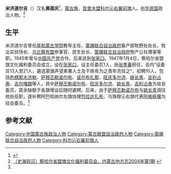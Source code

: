 '''米济道尔吉'''（{{bd|1905年||？|}}）汉名'''黄葆庆'''<ref name=zhuguan>{{Cite web |url=http://www.nmqq.gov.cn/fagui/ShowArticle.asp?ArticleID=5384 |title=第二节　伪蒙疆政府主官，内蒙古区情网，2011-4-14 |accessdate=2013-04-09 |archive-date=2016-03-05 |archive-url=https://web.archive.org/web/20160305043940/http://www.nmqq.gov.cn/fagui/ShowArticle.asp?ArticleID=5384 |dead-url=no }}</ref>，[[蒙古族|蒙古族]]，[[哲里木盟|哲里木盟]][[科尔沁右翼前旗|科尔沁右翼前旗]]人。[[中华民国|中华民国]]政治人物。<ref name=nmgqqw>[http://www.nmqq.gov.cn/fagui/ShowArticle.asp?ArticleID=2423 （史海钩沉）察哈尔省盟旗文化福利委员会，内蒙古地方志2004年第1期] {{webarchive|url=https://web.archive.org/web/20150617082022/http://www.nmqq.gov.cn/fagui/ShowArticle.asp?ArticleID=2423 |date=2015-06-17 }}</ref>

==生平==
米济道尔吉曾任[[厚和|厚和]][[蒙古学院|蒙古学院]]教导主任、[[蒙疆联合自治政府|蒙疆联合自治政府]]畜产部牧野处处长、牧业实验场长、[[乌兰察布盟|乌兰察布盟]]参事官、民生处长、[[蒙疆联合自治政府|蒙疆联合自治政府]]牧产公社理事等职。1945年曾与[[中国共产党|中国共产党]]合作。后来逃到[[张家口|张家口]]。1947年1月4日，察哈尔省盟旗文化福利委员会成立，设在[[张家口|张家口]]，设主任委员1人，由[[张季春|张季春]]担任，会内“设委员13人至21人，遴选蒙旗声望素著人士及干练有为之青年充任之”，初聘10人，包括[[色楞那木济勒|色楞那木济勒]]、[[萨穆丕勒诺尔布|萨穆丕勒诺尔布]]、[[诺尔布扎那|诺尔布扎那]]、[[旺庆多尔济|旺庆多尔济]]、[[姚长青|姚长青]]、[[吉利占泰|吉利占泰]]、[[吉尔嘎朗|吉尔嘎朗]]等人，其中[[萨穆丕勒诺尔布|萨穆丕勒诺尔布]]、[[旺庆多尔济|旺庆多尔济]]、[[姚长青|姚长青]]、[[吉利占泰|吉利占泰]]为驻会委员，其余缺额于各旗增设后随时遴聘。后来，由于[[萨穆丕勒诺尔布|萨穆丕勒诺尔布]]与[[姚长青|姚长青]]调往他处任职，遂补聘阿巴哈纳尔左旗协理[[包拉达扎布|包拉达扎布]]、乌珠穆沁右旗代表[[阿格栋噶|阿格栋噶]]为驻会委员。<ref name=nmgqqw/>

==参考文献==
{{reflist}}

[[Category:中国蒙古族政治人物|Category:中国蒙古族政治人物]]
[[Category:蒙古联盟自治政府人物|Category:蒙古联盟自治政府人物]]
[[Category:蒙疆联合自治政府人物|Category:蒙疆联合自治政府人物]]
[[Category:科尔沁右翼前旗人|Category:科尔沁右翼前旗人]]